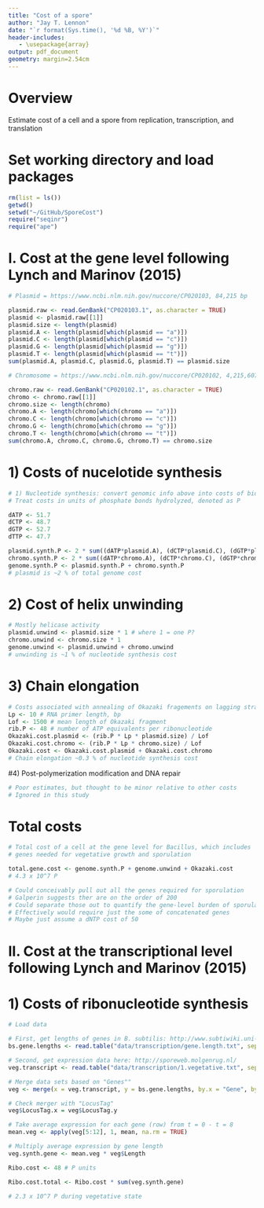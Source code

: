 ```yaml
---
title: "Cost of a spore"
author: "Jay T. Lennon"
date: "`r format(Sys.time(), '%d %B, %Y')`"
header-includes:
   - \usepackage{array}
output: pdf_document
geometry: margin=2.54cm
---
```


# Overview
Estimate cost of a cell and a spore from replication, transcription, and translation

# Set working directory and load packages

```r
rm(list = ls())
getwd()
setwd("~/GitHub/SporeCost")
require("seqinr")
require("ape")
```

# I. Cost at the gene level following Lynch and Marinov (2015)

```r
# Plasmid = https://www.ncbi.nlm.nih.gov/nuccore/CP020103, 84,215 bp

plasmid.raw <- read.GenBank("CP020103.1", as.character = TRUE)
plasmid <- plasmid.raw[[1]]
plasmid.size <- length(plasmid)
plasmid.A <- length(plasmid[which(plasmid == "a")])
plasmid.C <- length(plasmid[which(plasmid == "c")])
plasmid.G <- length(plasmid[which(plasmid == "g")])
plasmid.T <- length(plasmid[which(plasmid == "t")])
sum(plasmid.A, plasmid.C, plasmid.G, plasmid.T) == plasmid.size
```

```r
# Chromosome = https://www.ncbi.nlm.nih.gov/nuccore/CP020102, 4,215,607 bp

chromo.raw <- read.GenBank("CP020102.1", as.character = TRUE)
chromo <- chromo.raw[[1]]
chromo.size <- length(chromo)
chromo.A <- length(chromo[which(chromo == "a")])
chromo.C <- length(chromo[which(chromo == "c")])
chromo.G <- length(chromo[which(chromo == "g")])
chromo.T <- length(chromo[which(chromo == "t")])
sum(chromo.A, chromo.C, chromo.G, chromo.T) == chromo.size
```

# 1) Costs of nucelotide synthesis

```r
# 1) Nucleotide synthesis: convert genomic info above into costs of biosynthesizing new nucelotides
# Treat costs in units of phosphate bonds hydrolyzed, denoted as P

dATP <- 51.7
dCTP <- 48.7
dGTP <- 52.7
dTTP <- 47.7

plasmid.synth.P <- 2 * sum((dATP*plasmid.A), (dCTP*plasmid.C), (dGTP*plasmid.G), (dTTP*plasmid.T))
chromo.synth.P <- 2 * sum((dATP*chromo.A), (dCTP*chromo.C), (dGTP*chromo.G), (dTTP*chromo.T))
genome.synth.P <- plasmid.synth.P + chromo.synth.P
# plasmid is ~2 % of total genome cost
```

# 2) Cost of helix unwinding

```r
# Mostly helicase activity
plasmid.unwind <- plasmid.size * 1 # where 1 = one P?
chromo.unwind <- chromo.size * 1
genome.unwind <- plasmid.unwind + chromo.unwind
# unwinding is ~1 % of nucleotide synthesis cost
```

# 3) Chain elongation

```r
# Costs associated with annealing of Okazaki fragements on lagging strands of synthesis
Lp <- 10 # RNA primer length, bp
Lof <- 1500 # mean length of Okazaki fragment
rib.P <- 48 # number of ATP equivalents per ribonucleotide
Okazaki.cost.plasmid <- (rib.P * Lp * plasmid.size) / Lof
Okazaki.cost.chromo <- (rib.P * Lp * chromo.size) / Lof
Okazaki.cost <- Okazaki.cost.plasmid + Okazaki.cost.chromo
# Chain elongation ~0.3 % of nucleotide synthesis cost
```

#4) Post-polymerization modification and DNA repair

```r
# Poor estimates, but thought to be minor relative to other costs
# Ignored in this study
```

# Total costs

```r
# Total cost of a cell at the gene level for Bacillus, which includes
# genes needed for vegetative growth and sporulation

total.gene.cost <- genome.synth.P + genome.unwind + Okazaki.cost
# 4.3 x 10^7 P

# Could conceivably pull out all the genes required for sporulation
# Galperin suggests ther are on the order of 200
# Could separate those out to quantify the gene-level burden of sporulation
# Effectively would require just the some of concatenated genes
# Maybe just assume a dNTP cost of 50
```

# II. Cost at the transcriptional level following Lynch and Marinov (2015)

# 1) Costs of ribonucleotide synthesis

```r
# Load data

# First, get lengths of genes in B. subtilis: http://www.subtiwiki.uni-goettingen.de/v3/gene/batch (Lr,mat)
bs.gene.lengths <- read.table("data/transcription/gene.length.txt", sep = "\t", header=TRUE)

# Second, get expression data here: http://sporeweb.molgenrug.nl/
veg.transcript <- read.table("data/transcription/1.vegetative.txt", sep = "\t", header=TRUE)

# Merge data sets based on "Genes""
veg <- merge(x = veg.transcript, y = bs.gene.lengths, by.x = "Gene", by.y = "Gene")

# Check merger with "LocusTag"
veg$LocusTag.x = veg$LocusTag.y

# Take average expression for each gene (row) from t = 0 - t = 8
mean.veg <- apply(veg[5:12], 1, mean, na.rm = TRUE)

# Multiply average expression by gene length
veg.synth.gene <- mean.veg * veg$Length

Ribo.cost <- 48 # P units

Ribo.cost.total <- Ribo.cost * sum(veg.synth.gene)

# 2.3 x 10^7 P during vegetative state

```